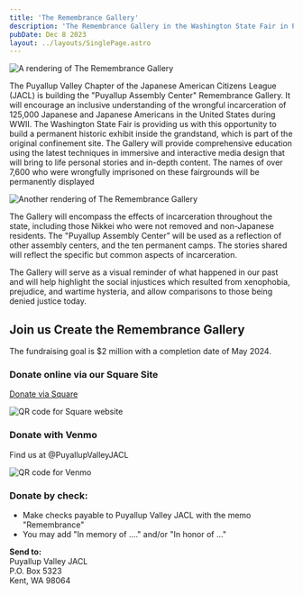```yaml
---
title: 'The Remembrance Gallery'
description: 'The Remembrance Gallery in the Washington State Fair in Puyallup will encourage an inclusive understanding of the wrongful incarceration of 125,000 Japanese and Japanese Americans in the United States during WWII'
pubDate: Dec 8 2023
layout: ../layouts/SinglePage.astro
---
```


![A rendering of The Remembrance Gallery](/Remembrance-Gallery-Render-2.jpg)

The Puyallup Valley Chapter of the Japanese American Citizens League (JACL) is building the "Puyallup Assembly Center" Remembrance Gallery. It will encourage an inclusive understanding of the wrongful incarceration of 125,000 Japanese and Japanese Americans in the United States during WWII. The Washington State Fair is providing us with this opportunity to build a permanent historic exhibit inside the grandstand, which is part of the original confinement site. The Gallery will provide comprehensive education using the latest techniques in immersive and interactive media design that will bring to life personal stories and in-depth content. The names of over 7,600 who were wrongfully imprisoned on these fairgrounds will be permanently displayed​

![Another rendering of The Remembrance Gallery](/Remembrance-Gallery-Render-1.jpg)

The Gallery will encompass the effects of incarceration throughout the state, including those Nikkei who were not removed and non-Japanese residents.  The "Puyallup Assembly Center” will be used as a reflection of other assembly centers, and the ten permanent camps. The stories shared will reflect the specific but common aspects of incarceration.

The Gallery will serve as a visual reminder of what happened in our past and will help highlight the social injustices which resulted from xenophobia, prejudice, and wartime hysteria, and allow comparisons to those being denied justice today.

## Join us Create the Remembrance Gallery
The fundraising goal is $2 million  with a completion date of May 2024. <BambooChart width={300} height={540} amount={1700000} /> 

### Donate online via our Square Site

[Donate via Square](https://puyallup-valley-jacl.square.site/)

![QR code for Square website](/Square-donation.jpg)

### Donate with Venmo 
Find us at @PuyallupValleyJACL 

![QR code for Venmo](/Venmo-URL.jpg)

### Donate by check:

* Make checks payable to Puyallup Valley JACL with the memo "Remembrance"
* You may add "In memory of ...." and/or "In honor of ..."

**Send to:**  
Puyallup Valley JACL  
P.O. Box 5323  
Kent, WA 98064

​